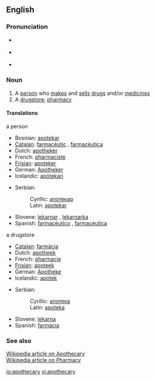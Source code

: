 ==English==

===Pronunciation===
*{{IPA|/əpˈɒθɪkˌəɻi/}} {{italbrac|[[RP]]}}
*{{IPA|/əpˈɑθəkˌəɻi/}} {{italbrac|US}}
*{{audio|en-us-apothecary.ogg|Audio (US)}}

===Noun===
{{en-noun|pl=apothecaries}}

# A [[person]] who [[make]]s and [[sell]]s [[drug]]s and/or [[medicine]]s
# A [[drugstore]]; [[pharmacy]]

====Translations====
;a person
{{top}}
*Bosnian: [[apotekar#Bosnian|apotekar]] {{m}}
*[[Catalan]]: [[farmacèutic]] {{m}}, [[farmacèutica]] {{f}}
*Dutch: [[apotheker]] {{m}}
*French: [[pharmaciste]] {{m}}
*[[Frisian]]: [[apoteker]] {{m}}
*German: [[Apotheker]] {{m}}
*Icelandic: [[apótekari]] {{m}}
{{mid}}
*Serbian:
*:Cyrillic: [[апотекар#Serbian|апотекар]] {{m}}
*:Latin: [[apotekar#Serbian|apotekar]] {{m}}
*Slovene: [[lekarnar]] {{m}}, [[lekarnarka]] {{f}}
*Spanish: [[farmacéutico]] {{m}}, [[farmacéutica]] {{f}}
{{bottom}}

;a drugstore
{{top}}
*[[Catalan]]: [[farmàcia]] {{m}}
*Dutch: [[apotheek]] {{m}}
*French: [[pharmacie]] {{f}}
*[[Frisian]]: [[apoteek]] {{n}}
*German: [[Apotheke]] {{f}}
*Icelandic: [[apótek]] {{n}}
{{mid}}
*Serbian:
*:Cyrillic: [[апотека#Serbian|апотека]] {{f}}
*:Latin: [[apoteka#Serbian|apoteka]] {{f}}
*Slovene: [[lekarna]] {{f}}
*Spanish: [[farmacia]] {{m}}
{{bottom}}

===See also===
[http://en.wikipedia.org/wiki/Apothecary Wikipedia article on Apothecary] <br>
[http://en.wikipedia.org/wiki/Pharmacy Wikipedia article on Pharmacy]

[[io:apothecary]]
[[vi:apothecary]]